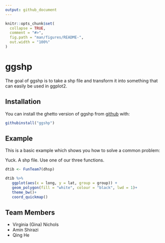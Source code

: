 ```yaml
---
output: github_document
---
```


<!-- README.md is generated from README.Rmd. Please edit that file -->

```r
knitr::opts_chunk$set(
  collapse = TRUE,
  comment = "#>",
  fig.path = "man/figures/README-",
  out.width = "100%"
)
```

# ggshp

The goal of ggshp is to take a shp file and transform it into something that can easily be used in ggplot2. 

## Installation


You can install the ghetto version of ggshp from [github](https://github.com/ashirazist/ggshp) with:

``` r
githubinstall("ggshp")
```


## Example

This is a basic example which shows you how to solve a common problem:

Yuck. A shp file. Use one of our three functions. 
``` r
dtib <- FunTeam7(dhsp)

dtib %>% 
   ggplot(aes(x = long, y = lat, group = group)) + 
   geom_polygon(fill = "white", colour = "black", lwd = 1)+
   theme_bw()+
   coord_quickmap()

```
## Team Members
* Virginia (Gina) Nichols
* Amin Shirazi
* Qing He
